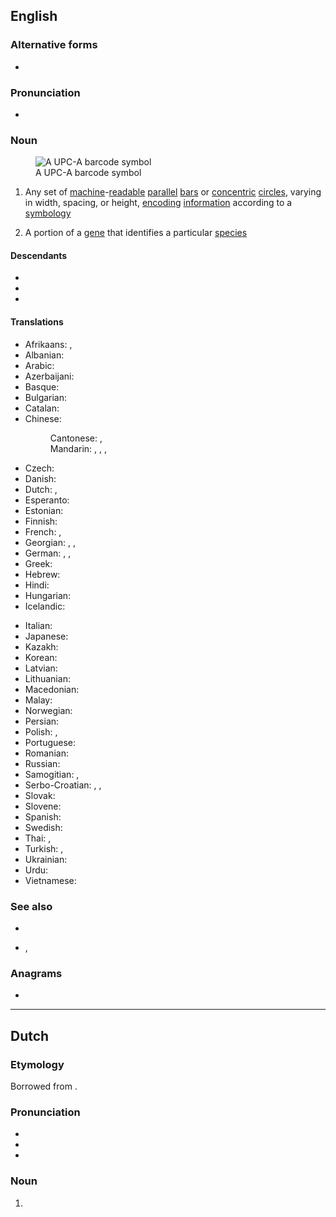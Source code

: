 {{also|bar code}}
==English==
{{wikipedia}}

===Alternative forms===
* {{l|en|bar code}}

===Pronunciation===
* {{a|UK}} {{IPA|en|/ˈbɑː(ɹ)kəʊd/}}

===Noun===
{{en-noun}}
[[File:UPC A.svg|thumb|A UPC-A barcode symbol]]

# Any set of [[machine]]-[[readable]] [[parallel]] [[bar]]s or [[concentric]] [[circle]]s, varying in width, spacing, or height, [[encoding]] [[information]] according to a [[symbology]]
# {{lb|en|genetics}} A portion of a [[gene]] that identifies a particular [[species]]

====Descendants====
* {{desc|af|staafkode|clq=1}}
* {{desc|nl|barcode|bor=1}}
* {{desctree|nl|streepjescode|clq=1}}

====Translations====
{{trans-top|set of machine-readable parallel bars}}
* Afrikaans: {{t|af|strepieskode}}, {{t|af|staafkode}}
* Albanian: {{t|sq|barkodi}}
* Arabic: {{t|ar|شِفْرَة خَيْطِيَّة|f|tr=šifra ḵayṭiyya}}
* Azerbaijani: {{t|az|barkod}}
* Basque: {{t|eu|barra-kode}}
* Bulgarian: {{t|bg|баркод|m}}
* Catalan: {{t|ca|codi de barres}}
* Chinese:
*: Cantonese: {{t|yue|條碼}}, {{t|yue|条码|tr=tiu4 maa5}}
*: Mandarin: {{t+|cmn|條形碼|sc=Hani}}, {{t+|cmn|条形码|tr=tiáoxíngmǎ|sc=Hani}}, {{t+|cmn|條碼}}, {{t+|cmn|条码|tr=tiáomǎ}}
* Czech: {{t+|cs|čárový kód}}
* Danish: {{t+|da|stregkode}}
* Dutch: {{t+|nl|streepjescode|f}}, {{t+|nl|barcode|f}}
* Esperanto: {{t|eo|strikodo}}
* Estonian: {{t|et|vöötkood}}
* Finnish: {{t+|fi|viivakoodi}}
* French: {{t+|fr|code-barres|m}}, {{t+|fr|code à barres|m}}
* Georgian: {{t|ka|შტრიხ-კოდი}}, {{t|ka|შტრიხკოდი}}, {{t|ka|შტრიხული კოდი}}
* German: {{t+|de|Strichcode|m}}, {{t|de|Balkencode|m}}, {{t+|de|Barcode|m}}
* Greek: {{t|el|γραμμοκωδικός|m|sc=Grek}}
* Hebrew: {{t+|he|ברקוד}}
* Hindi: {{t|hi|बारकोड}}
* Hungarian: {{t|hu|vonalkód}}
* Icelandic: {{t|is|strikamerki|n}}
{{trans-mid}}
* Italian: {{t|it|codice a barre|m}}
* Japanese: {{t|ja|バーコード|tr=bākōdo}}
* Kazakh: {{t|kk|сызықшалы код}}
* Korean: {{t|ko|바코드}}
* Latvian: {{t|lv|svītrkods}}
* Lithuanian: {{t|lt|brūkšninis kodas}}
* Macedonian: {{t|mk|баркод}}
* Malay: {{t|ms|kod bar}}
* Norwegian: {{t+|no|strekkode}}
* Persian: {{t+|fa|بارکد|tr=bârkod}}
* Polish: {{t+|pl|kod kreskowy|m-in}}, {{t|pl|kod paskowy|m-in}}
* Portuguese: {{t|pt|código de barras|m}}
* Romanian: {{t|ro|cod de bare}}
* Russian: {{t+|ru|штрихко́д|m}}
* Samogitian: {{t|sgs|barkods}}, {{t|sgs|brokšnėnės kods}}
* Serbo-Croatian: {{t|sh|бар код|m|sc=Cyrl}}, {{t+|sh|bar kod|m}}, {{t|sh|crtični kôd}}
* Slovak: {{t|sk|čiarový kód}}
* Slovene: {{t|sl|črtna koda}}
* Spanish: {{t+|es|código de barras|m}}
* Swedish: {{t+|sv|streckkod|c}}
* Thai: {{t+|th|บาร์โคด}}, {{t+|th|รหัสแท่ง}}
* Turkish: {{t+|tr|barkod}}, {{t|tr|bar kod}}
* Ukrainian: {{t|uk|штрих-кодува́ння|n}}
* Urdu: {{t|ur|بارکوڈ|tr=bārkoḍ|sc=ur-Arab}}
* Vietnamese: {{t+|vi|mã vạch}}
{{trans-bottom}}

===See also===
* {{l|en|UPC}}
* {{l|en|QR code}}, {{l|en|QR}}

===Anagrams===
* {{anagrams|en|a=abcdeor|brocade}}

----

==Dutch==

===Etymology===
Borrowed from {{bor|nl|en|barcode}}.

===Pronunciation===
* {{IPA|nl|/ˈbɑrˌkoː.də/}}
* {{audio|nl|Nl-barcode.ogg|Audio}}
* {{hyphenation|nl|bar|co|de}}

===Noun===
{{nl-noun|m|-s|-}}

# {{l|en|barcode}}
#: {{syn|nl|streepjescode}}